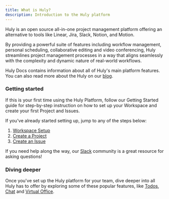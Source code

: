 ```yaml
---
title: What is Huly?
description: Introduction to the Huly platform
---
```



Huly is an open source all-in-one project management platform offering an alternative to tools like Linear, Jira, Slack, Notion, and Motion. 

By providing a powerful suite of features including workflow management, personal scheduling, collaborative editing and video conferencing, Huly streamlines project management processes in a way that aligns seamlessly with the complexity and dynamic nature of real-world workflows.

<YouTube id='LXz9acQJRRk' />

Huly Docs contains information about all of Huly's main platform features. You can also read more about the Huly on our <a href="https://huly.blog/" target="_blank">blog</a>.

### Getting started

If this is your first time using the Huly Platform, follow our Getting Started guide for step-by-step instruction on how to set up your Workspace and create your first Project and Issues.

If you've already started setting up, jump to any of the steps below:

1. [Workspace Setup](../workspace-setup)
2. [Create a Project](../create-project)
3. [Create an Issue](../create-issue)

If you need help along the way, our [Slack](https://hulycommunity.slack.com/join/shared_invite/zt-29kl7zmwz-2b3RRVTiWhhtAwzHjBm3Wg#/shared-invite/email) community is a great resource for asking questions!

### Diving deeper

Once you've set up the Huly platform for your team, dive deeper into all Huly has to offer by exploring some of these popular features, like [Todos](../../team-workflows/todos), [Chat](../../team-workflows/chat) and [Virtual Office](../../team-workflows/virtual-office).